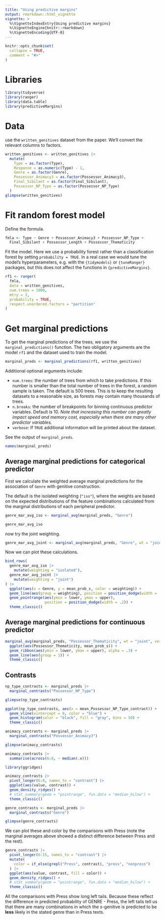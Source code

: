 ```yaml
---
title: "Using predictive margins"
output: rmarkdown::html_vignette
vignette: >
  %\VignetteIndexEntry{Using predictive margins}
  %\VignetteEngine{knitr::rmarkdown}
  %\VignetteEncoding{UTF-8}
---
```


```r
knitr::opts_chunk$set(
  collapse = TRUE,
  comment = "#>"
)
```

# Libraries

```r
library(tidyverse)
library(ranger)
library(data.table)
library(predictiveMargins)
```


# Data

use the `written_genitives` dataset from the paper. We'll convert the relevant columns to factors.

```r
written_genitives <- written_genitives |>
  mutate(
    Type = as.factor(Type),
    Response = as.numeric(Type) - 1,
    Genre = as.factor(Genre),
    Possessor_Animacy3 = as.factor(Possessor_Animacy3),
    Final_Sibilant = as.factor(Final_Sibilant),
    Possessor_NP_Type = as.factor(Possessor_NP_Type)
  )
glimpse(written_genitives)
```
# Fit random forest model

Define the formula.

```r
fmla <- Type ~ Genre + Possessor_Animacy3 + Possessor_NP_Type +
  Final_Sibilant + Possessor_Length + Possessor_Thematicity
```

Fit the model. Here we use a probability forest rather than a classification forest by setting `probability = TRUE`. In a real case we would tune the model's hyperparameters, e.g. with the `{tidymodels}` or `{tuneRanger}` packages, but this does not affect the functions in `{predictiveMargins}`.

```r
rf1 <- ranger(
  fmla,
  data = written_genitives,
  num.trees = 1000,
  mtry = 3,
  probability = TRUE,
  respect.unordered.factors = "partition"
)
```

# Get marginal predictions

To get the marginal predictions of the trees, we use the `marginal_predictions()` function. The two obligatory arguments are the model `rf1` and the dataset used to train the model.

```r
marginal_preds <- marginal_predictions(rf1, written_genitives)
```
Additional optional arguments include:

- `num.trees`: the number of trees from which to take predictions. If this number is smaller than the total number of trees in the forest, a random sample is taken. The default is 500 trees. This is to keep the resulting datasets to a reasonable size, as forests may contain many thousands of trees.
- `n.breaks`: the number of breakpoints for binning continuous predictor variables. Default is 10. *Note that increasing this number can greatly impact speed and memory cost, especially when there are many other predictor variables.*
- `verbose`: If `TRUE` additional information will be printed about the dataset.

See the output of `marginal_preds`.

```r
names(marginal_preds)
```

## Average marginal predictions for categorical predictor

First we calculate the weighted average marginal predictions for the association of `Genre` with genitive construction. 

The default is the isolated weighting (`"iso"`), where the weights are based on the expected distributions of the feature combinations calculated from the marginal distributions of each peripheral predictor.

```r
genre_mar_avg_iso <- marginal_avg(marginal_preds, "Genre")
```
```r
genre_mar_avg_iso
```

now try the joint weighting.

```r
genre_mar_avg_joint <- marginal_avg(marginal_preds, "Genre", wt = "joint")
```
Now we can plot these calculations.

```r
bind_rows(
  genre_mar_avg_iso |>
    mutate(weighting = "isolated"),
  genre_mar_avg_joint |>
    mutate(weighting = "joint")
) |>
  ggplot(aes(x = Genre, y = mean_prob_s, color = weighting)) +
  geom_line(aes(group = weighting), position = position_dodge(width = .2)) +
  geom_pointrange(aes(ymin = lower, ymax = upper),
                  position = position_dodge(width = .2)) +
  theme_classic()
```

## Average marginal predictions for continuous predictor

```r
marginal_avg(marginal_preds, "Possessor_Thematicity", wt = "joint", verbose = F) |>
  ggplot(aes(Possessor_Thematicity, mean_prob_s)) +
  geom_ribbon(aes(ymin = lower, ymax = upper), alpha = .3) +
  geom_line(aes(group = 1)) +
  theme_classic()
```

## Contrasts

```r
np_type_contrasts <- marginal_preds |>
  marginal_contrasts("Possessor_NP_Type")
```
```r
glimpse(np_type_contrasts)
```



```r
ggplot(np_type_contrasts, aes(x = mean_Possessor_NP_Type_contrast)) +
  geom_vline(xintercept = 0, color = "blue") +
  geom_histogram(color = "black", fill = "gray", bins = 50) +
  theme_classic()
```
```r
animacy_contrasts <- marginal_preds |>
  marginal_contrasts("Possessor_Animacy3")
```

```r
glimpse(animacy_contrasts)
```
```r
animacy_contrasts |> 
  summarise(across(6:8, ~ median(.x)))
```



```r
library(ggridges)

animacy_contrasts |> 
  pivot_longer(6:8, names_to = "contrast") |> 
  ggplot(aes(value, contrast)) +
  geom_density_ridges() +
  # stat_summary(geom = "pointrange", fun.data = "median_hilow") +
  theme_classic()
```

```r
genre_contrasts <- marginal_preds |>
  marginal_contrasts("Genre")
```

```r
glimpse(genre_contrasts)
```

We can plot these and color by the comparisons with Press (note the marginal averages above showed a distinct difference between Press and the rest).

```r
genre_contrasts |> 
  pivot_longer(6:15, names_to = "contrast") |> 
  mutate(
    color = if_else(grepl("Press", contrast), "press", "nonpress")
  ) |> 
  ggplot(aes(value, contrast, fill = color)) +
  geom_density_ridges() +
  # stat_summary(geom = "pointrange", fun.data = "median_hilow") +
  theme_classic()
```

All the comparisons with Press show long left tails. Because these reflect the difference in predicted probability of GENRE - Press, the left tails tell us that there are many combinations in which the *s*-genitive is predicted to be **less** likely in the stated genre than in Press texts.  










